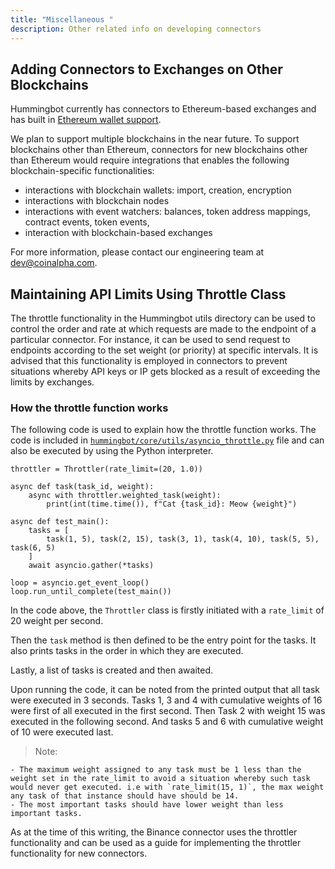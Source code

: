 ```yaml
---
title: "Miscellaneous "
description: Other related info on developing connectors
---
```


## Adding Connectors to Exchanges on Other Blockchains

Hummingbot currently has connectors to Ethereum-based exchanges and has built in [Ethereum wallet support](https://github.com/CoinAlpha/hummingbot/tree/master/hummingbot/wallet/ethereum).

We plan to support multiple blockchains in the near future. To support blockchains other than Ethereum, connectors for new blockchains other than Ethereum would require integrations that enables the following blockchain-specific functionalities:

- interactions with blockchain wallets: import, creation, encryption
- interactions with blockchain nodes
- interactions with event watchers: balances, token address mappings, contract events, token events,
- interaction with blockchain-based exchanges

For more information, please contact our engineering team at dev@coinalpha.com.

## Maintaining API Limits Using Throttle Class

The throttle functionality in the Hummingbot utils directory can be used to control the order and rate at which requests are made to the endpoint of a particular connector. For instance, it can be used to send request to endpoints according to the set weight (or priority) at specific intervals. It is advised that this functionality is employed in connectors to prevent situations whereby API keys or IP gets blocked as a result of exceeding the limits by exchanges.

### How the throttle function works

The following code is used to explain how the throttle function works. The code is included in [`hummingbot/core/utils/asyncio_throttle.py`](https://github.com/CoinAlpha/hummingbot/blob/master/hummingbot/core/utils/asyncio_throttle.py) file and can also be executed by using the Python interpreter.

```
throttler = Throttler(rate_limit=(20, 1.0))

async def task(task_id, weight):
	async with throttler.weighted_task(weight):
		print(int(time.time()), f"Cat {task_id}: Meow {weight}")

async def test_main():
	tasks = [
		task(1, 5), task(2, 15), task(3, 1), task(4, 10), task(5, 5), task(6, 5)
	]
	await asyncio.gather(*tasks)

loop = asyncio.get_event_loop()
loop.run_until_complete(test_main())
```

In the code above, the `Throttler` class is firstly initiated with a `rate_limit` of 20 weight per second.

Then the `task` method is then defined to be the entry point for the tasks. It also prints tasks in the order in which they are executed.

Lastly, a list of tasks is created and then awaited.

Upon running the code, it can be noted from the printed output that all task were executed in 3 seconds. Tasks 1, 3 and 4 with cumulative weights of 16 were first of all executed in the first second. Then Task 2 with weight 15 was executed in the following second. And tasks 5 and 6 with cumulative weight of 10 were executed last.

> Note:

    - The maximum weight assigned to any task must be 1 less than the weight set in the rate_limit to avoid a situation whereby such task would never get executed. i.e with `rate_limit(15, 1)`, the max weight any task of that instance should have should be 14.
    - The most important tasks should have lower weight than less important tasks.

As at the time of this writing, the Binance connector uses the throttler functionality and can be used as a guide for implementing the throttler functionality for new connectors.
